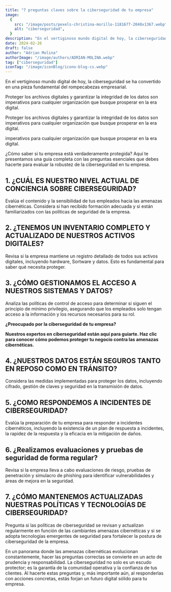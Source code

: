 ```yaml
---
title: "7 preguntas claves sobre la ciberseguridad de tu empresa"
image:
  {
    src: "/image/posts/pexels-christina-morillo-1181677-2048x1367.webp",
    alt: "ciberseguridad",
  }
description: "En el vertiginoso mundo digital de hoy, la ciberseguridad se ha convertido en una pieza fundamental del rompecabezas empresarial."
date: 2024-02-26
draft: false
author: "Adrian Molina"
authorImage: "/image/authors/ADRIAN-MOLINA.webp"
tag: ["ciberseguridad"]
iconTag: "/image/iconBlog/icono-blog-cs.webp"
---
```


En el vertiginoso mundo digital de hoy, la ciberseguridad se ha convertido en una pieza fundamental del rompecabezas empresarial.

Proteger los archivos digitales y garantizar la integridad de los datos son imperativos para cualquier organización que busque prosperar en la era digital.

Proteger los archivos digitales y garantizar la integridad de los datos son imperativos para cualquier organización que busque prosperar en la era digital.

imperativos para cualquier organización que busque prosperar en la era digital.

¿Cómo saber si tu empresa está verdaderamente protegida? Aquí te presentamos una guía completa con las preguntas esenciales que debes hacerte para evaluar la robustez de la ciberseguridad en tu empresa.

## 1. ¿CUÁL ES NUESTRO NIVEL ACTUAL DE CONCIENCIA SOBRE CIBERSEGURIDAD?

Evalúa el contenido y la sensibilidad de tus empleados hacia las amenazas cibernéticas. Considera si han recibido formación adecuada y si están familiarizados con las políticas de seguridad de la empresa.

## 2. ¿TENEMOS UN INVENTARIO COMPLETO Y ACTUALIZADO DE NUESTROS ACTIVOS DIGITALES?

Revisa si la empresa mantiene un registro detallado de todos sus activos digitales, incluyendo hardware, Sortware y datos. Esto es fundamental para saber qué necesita proteger.

## 3. ¿CÓMO GESTIONAMOS EL ACCESO A NUESTROS SISTEMAS Y DATOS?

Analiza las políticas de control de acceso para determinar si siguen el principio de mínimo privilegio, asegurando que los empleados solo tengan acceso a la información y los recursos necesarios para su rol.

**¿Preocupado por la ciberseguridad de tu empresa?**

**Nuestros expertos en ciberseguridad están aquí para guiarte. Haz clic para conocer cómo podemos proteger tu negocio contra las amenazas cibernéticas.**

## 4. ¿NUESTROS DATOS ESTÁN SEGUROS TANTO EN REPOSO COMO EN TRÁNSITO?

Considera las medidas implementadas para proteger los datos, incluyendo cifrado, gestión de claves y seguridad en la transmisión de datos.

## 5. ¿COMO RESPONDEMOS A INCIDENTES DE CIBERSEGURIDAD?

Evalúa la preparación de tu empresa para responder a incidentes cibernéticos, incluyendo la existencia de un plan de respuesta a incidentes, la rapidez de la respuesta y la eficacia en la mitigación de daños.

## 6. ¿Realizamos evaluaciones y pruebas de seguridad de forma regular?

Revisa si la empresa lleva a cabo evaluaciones de riesgo, pruebas de penetración y simulacro de phishing para identificar vulnerabilidades y áreas de mejora en la seguridad.

## 7. ¿CÓMO MANTENEMOS ACTUALIZADAS NUESTRAS POLÍTICAS Y TECNOLOGÍAS DE CIBERSEGURIDAD?

Pregunta si las políticas de ciberseguridad se revisan y actualizan regularmente en función de las cambiantes amenazas cibernéticas y si se adopta tecnologías emergentes de seguridad para fortalecer la postura de ciberseguridad de la empresa.

En un panorama donde las amenazas cibernéticas evolucionan constantemente, hacer las preguntas correctas se convierte en un acto de prudencia y responsabilidad. La ciberseguridad no solo es un escudo protector; es la garantía de la comunidad operativa y la confianza de tus clientes. Al hacerte estas preguntas y, más importante aún, al responderlas con acciones concretas, estás forjan un futuro digital sólido para tu empresa.
